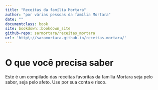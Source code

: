 ```yaml
---
title: "Receitas da família Mortara"
author: "por várias pessoas da família Mortara"
date: ""
documentclass: book
site: bookdown::bookdown_site
github-repo: sarmortara/receitas_mortara
url: 'http\://saramortara.github.io/receitas-mortara/'
---
```


# O que você precisa saber

Este é um compilado das receitas favoritas da família Mortara seja pelo sabor, seja pelo afeto. Use por sua conta e risco.
